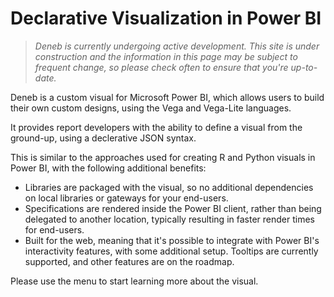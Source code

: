 
# Declarative Visualization in Power BI

> _Deneb is currently undergoing active development. This site is under construction and the information in this page may be subject to frequent change, so please check often to ensure that you're up-to-date._

Deneb is a custom visual for <OutboundLink href="https://www.powerbi.com" target="_blank">Microsoft Power BI</OutboundLink>, which allows users to build their own custom designs, using the <OutboundLink href="http://vega.github.io/vega" target="_blank">Vega</OutboundLink> and <OutboundLink href="http://vega.github.io/vega-lite" target="_blank">Vega-Lite</OutboundLink> languages.

It provides report developers with the ability to define a visual from the ground-up, using a declerative <OutboundLink href="https://www.json.org/json-en.html" target="_blank">JSON</OutboundLink> syntax.

This is similar to the approaches used for creating <OutboundLink href="https://docs.microsoft.com/en-us/power-bi/create-reports/desktop-r-visuals?WT.mc_id=DP-MVP-5003712" target="_blank">R</OutboundLink> and <OutboundLink href="https://docs.microsoft.com/en-us/power-bi/connect-data/desktop-python-visuals?WT.mc_id=DP-MVP-5003712" target="_blank">Python</OutboundLink> visuals in Power BI, with the following additional benefits:

-   Libraries are packaged with the visual, so no additional dependencies on local libraries or gateways for your end-users.
-   Specifications are rendered inside the Power BI client, rather than being delegated to another location, typically resulting in faster render times for end-users.
-   Built for the web, meaning that it's possible to integrate with Power BI's interactivity features, with some additional setup. Tooltips are currently supported, and other features are on the roadmap.

Please use the menu to start learning more about the visual.

